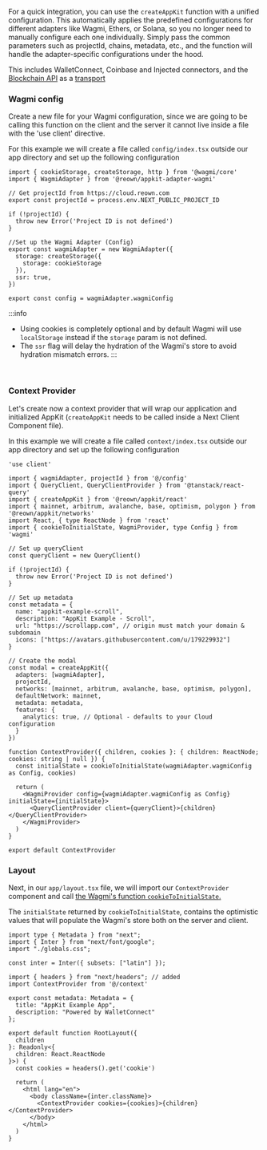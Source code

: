 For a quick integration, you can use the `createAppKit` function with a unified configuration. This automatically applies the predefined configurations for different adapters like Wagmi, Ethers, or Solana, so you no longer need to manually configure each one individually. Simply pass the common parameters such as projectId, chains, metadata, etc., and the function will handle the adapter-specific configurations under the hood.

This includes WalletConnect, Coinbase and Injected connectors, and the [Blockchain API](../../../../cloud/blockchain-api.mdx) as a [transport](https://wagmi.sh/core/api/createConfig#transports)

### Wagmi config

Create a new file for your Wagmi configuration, since we are going to be calling this function on the client and the server it cannot live inside a file with the 'use client' directive.

For this example we will create a file called `config/index.tsx` outside our app directory and set up the following configuration

```tsx
import { cookieStorage, createStorage, http } from '@wagmi/core'
import { WagmiAdapter } from '@reown/appkit-adapter-wagmi'

// Get projectId from https://cloud.reown.com
export const projectId = process.env.NEXT_PUBLIC_PROJECT_ID

if (!projectId) {
  throw new Error('Project ID is not defined')
}

//Set up the Wagmi Adapter (Config)
export const wagmiAdapter = new WagmiAdapter({
  storage: createStorage({
    storage: cookieStorage
  }),
  ssr: true,
})

export const config = wagmiAdapter.wagmiConfig
```

:::info

- Using cookies is completely optional and by default Wagmi will use `localStorage` instead if the `storage` param is not defined.
- The `ssr` flag will delay the hydration of the Wagmi's store to avoid hydration mismatch errors.
  :::

<br />

### Context Provider

Let's create now a context provider that will wrap our application and initialized AppKit (`createAppKit` needs to be called inside a Next Client Component file).

In this example we will create a file called `context/index.tsx` outside our app directory and set up the following configuration

```tsx
'use client'

import { wagmiAdapter, projectId } from '@/config'
import { QueryClient, QueryClientProvider } from '@tanstack/react-query'
import { createAppKit } from '@reown/appkit/react' 
import { mainnet, arbitrum, avalanche, base, optimism, polygon } from '@reown/appkit/networks'
import React, { type ReactNode } from 'react'
import { cookieToInitialState, WagmiProvider, type Config } from 'wagmi'

// Set up queryClient
const queryClient = new QueryClient()

if (!projectId) {
  throw new Error('Project ID is not defined')
}

// Set up metadata
const metadata = {
  name: "appkit-example-scroll",
  description: "AppKit Example - Scroll",
  url: "https://scrollapp.com", // origin must match your domain & subdomain
  icons: ["https://avatars.githubusercontent.com/u/179229932"]
}

// Create the modal
const modal = createAppKit({
  adapters: [wagmiAdapter],
  projectId,
  networks: [mainnet, arbitrum, avalanche, base, optimism, polygon],
  defaultNetwork: mainnet,
  metadata: metadata,
  features: {
    analytics: true, // Optional - defaults to your Cloud configuration
  }
})

function ContextProvider({ children, cookies }: { children: ReactNode; cookies: string | null }) {
  const initialState = cookieToInitialState(wagmiAdapter.wagmiConfig as Config, cookies)

  return (
    <WagmiProvider config={wagmiAdapter.wagmiConfig as Config} initialState={initialState}>
      <QueryClientProvider client={queryClient}>{children}</QueryClientProvider>
    </WagmiProvider>
  )
}

export default ContextProvider
```

### Layout

Next, in our `app/layout.tsx` file, we will import our `ContextProvider` component and call [the Wagmi's function `cookieToInitialState`.](https://wagmi.sh/react/guides/ssr#_2-hydrate-the-cookie)

The `initialState` returned by `cookieToInitialState`, contains the optimistic values that will populate the Wagmi's store both on the server and client.

```tsx
import type { Metadata } from "next";
import { Inter } from "next/font/google";
import "./globals.css";

const inter = Inter({ subsets: ["latin"] });

import { headers } from "next/headers"; // added
import ContextProvider from '@/context'

export const metadata: Metadata = {
  title: "AppKit Example App",
  description: "Powered by WalletConnect"
};

export default function RootLayout({
  children
}: Readonly<{
  children: React.ReactNode
}>) {
  const cookies = headers().get('cookie')

  return (
    <html lang="en">
      <body className={inter.className}>
        <ContextProvider cookies={cookies}>{children}</ContextProvider>
      </body>
    </html>
  )
}
```
